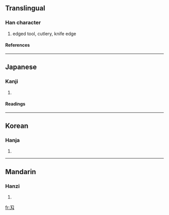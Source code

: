 {{see|刃}}

==Translingual==
===Han character===
{{Han char|rad=刀|as=01|sn=3|four=|canj=尸大 (SK), XX尸大 (XXSK)}}
# edged tool, cutlery, knife edge
====References====
{{Han ref|kx=0136.021|dkj=01849|dj=0304.090|hdz=10320.040|uh=5204|ud=20996}}
----
==Japanese==
===Kanji===
{{ja-kanji|grade=|rs=刀01}}
# {{defn|Japanese}}
====Readings====
{{ja-readings|on=[[じん]] (jin), [[にん]] (nin)|kun=[[は]] (ha)}}
----
==Korean==
===Hanja===
{{ko-hanja|hangeul=인|rv=in|mr=in}}
# {{defn|Korean}}
----
==Mandarin==
===Hanzi===
{{cmn-hanzi|pin=[[rèn]] (ren4)|wg=jen<sup>4</sup>}}
# {{defn|Mandarin}}

[[fr:刄]]